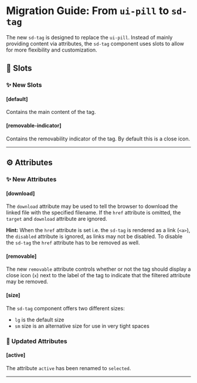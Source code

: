 
<Meta title="Docs/Migration/ui-pill" />

# Migration Guide: From `ui-pill` to `sd-tag`

The new `sd-tag` is designed to replace the `ui-pill`. Instead of mainly providing content via attributes, the `sd-tag` component uses slots to allow for more flexibility and customization.

## 💾 Slots

### ✨ New Slots

#### [default]

Contains the main content of the tag.

#### [removable-indicator]

Contains the removability indicator of the tag. By default this is a close icon.

<hr />

## ⚙️ Attributes

### ✨ New Attributes

#### [download]

The `download` attribute may be used to tell the browser to download the linked file with the specified filename. If the `href` attribute is omitted, the `target` and `download` attribute are ignored.

**Hint:** When the `href` attribute is set i.e. the `sd-tag` is rendered as a link (`<a>`), the `disabled` attribute is ignored, as links may not be disabled. To disable the `sd-tag` the `href` attribute has to be removed as well.

#### [removable]

The new `removable` attribute controls whether or not the tag should display a close icon (`x`) next to the label of the tag to indicate that the filtered attribute may be removed.

#### [size]

The `sd-tag` component offers two different sizes:

- `lg` is the default size
- `sm` size is an alternative size for use in very tight spaces

### 🔀 Updated Attributes

#### [active]

The attribute `active` has been renamed to `selected`.

<hr />
